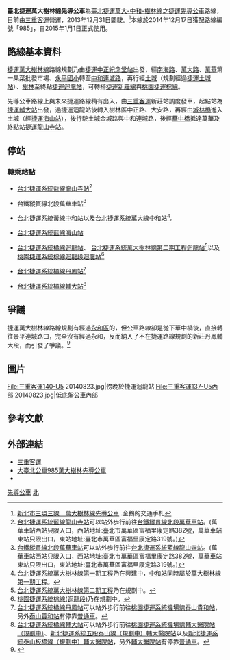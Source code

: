 {{Infobox Bus Route
| image= [[File:三重客運137-U5_20140823.jpg|350px]][[File:三重客運大宇五期低地板_142-U5.jpg|350px]]
| number= 臺北捷運萬大樹林線先導公車<br>（985路線）
| manager= [[新北市政府交通局|新北市政府交通局]]
| operator= [[三重客運|三重客運]]
| length= 
| time= 
| start= [[捷運輔大站|捷運輔大站]]
| via= [[捷運丹鳳站|捷運丹鳳站]]<br>[[捷運迴龍站|捷運迴龍站]]<br>[[臺北區監理所|臺北區監理所]]<br>[[樹人家商|樹人家商]]<br>[[城林橋|城林橋]]<br>[[捷運海山站|捷運海山站]]<br>[[臺灣新北地方法院|臺灣新北地方法院]]<br>[[中和高中|中和高中]]<br>[[連城路|連城路]]<br>[[華中橋|華中橋]]<br>[[萬大路|萬大路]]<br>[[萬華車站|台鐵萬華車站]]
| end= [[捷運龍山寺站|捷運龍山寺站]]
| level= 平日：05:15-22:30<br>假日：06:00-22:00
| frequency= 平日：<br>尖峰20分一班<br>離峰30分一班<br>假日：<br>尖峰30分一班<br>離峰30分一班
| Other_route=
| vehicle= [[File:標誌(小)mark(S).jpg|25px]]全線低地板公車
| Fare= 兩段票收費
| compete= 
| bgcolor= {{台北捷運色彩|萬}}
| fontcolor= black
}}

'''臺北捷運萬大樹林線先導公車'''為[[臺北捷運萬大-中和-樹林線|臺北捷運萬大-中和-樹林線]]之[[捷運先導公車|捷運先導公車]]路線，目前由[[三重客運|三重客運]]營運，2013年12月31日闢駛。<ref>[http://icypenguin.pixnet.net/blog/post/174058047-%E6%96%B0%E5%8C%97%E5%B8%82%E4%B8%89%E7%92%B0%E4%B8%89%E7%B7%9A%E3%80%80%E8%90%AC%E5%A4%A7%E6%A8%B9%E6%9E%97%E7%B7%9A%E5%85%88%E5%B0%8E%E5%85%AC%E8%BB%8A 新北市三環三線　萬大樹林線先導公車] {{Wayback|url=http://icypenguin.pixnet.net/blog/post/174058047-%E6%96%B0%E5%8C%97%E5%B8%82%E4%B8%89%E7%92%B0%E4%B8%89%E7%B7%9A%E3%80%80%E8%90%AC%E5%A4%A7%E6%A8%B9%E6%9E%97%E7%B7%9A%E5%85%88%E5%B0%8E%E5%85%AC%E8%BB%8A |date=20190520095218 }}.企鵝的交通手札</ref>本線於2014年12月17日獲配路線編號「985」，自2015年1月1日正式使用。

== 路線基本資料 ==
[[萬大-中和-樹林線|捷運萬大樹林線]]路線規劃乃由[[中正紀念堂站|捷運中正紀念堂站]]出發，經[[南海路|南海路]]、[[萬大路_(台北市)|萬大路]]、[[萬華區|萬華]]第一果菜批發市場、[[新北市永和區永平國民小學|永平國小]]轉至[[中和區|中和]][[連城路|連城路]]，再行經[[土城區|土城]]（規劃經過[[土城站_(新北市)|捷運土城站]]）、[[樹林區|樹林]]至終點[[迴龍站|捷運迴龍站]]，可轉搭[[新莊線|捷運新莊線]]與[[桃園捷運棕線|桃園捷運棕線]]。

先導公車路線上與未來捷運路線稍有出入，由[[三重客運|三重客運]]新莊站調度發車，起點站為[[輔大站|捷運輔大站]]出發，過捷運迴龍站後轉入樹林區中正路、大安路，再經由[[城林橋|城林橋]]進入土城（經[[捷運海山站|捷運海山站]]），後行駛土城金城路與中和連城路，後經[[華中橋|華中橋]]抵達萬華及終點站[[龍山寺站|捷運龍山寺站]]。

== 停站 ==
{{台北捷運萬大樹林線先導公車}}

{{BS-map
|title=新北市公車985路線站牌
|legend=0
|lua=1
|map=
KBHFa~~'''[[三重客運|三重客運]]新莊站'''
BHF(R)f~~圳安里
BHF(L)g~~新日興
BHF(L)g~~工程處
BHF(L)g~~樹林運動中心
BHF(L)g~~中正大安路口
BHF(L)g~~大安俊英街口
BHF~~大安變電所(大安路)
BHF~~正豐
BHF(R)f~~西盛一
BHF~~家麒新天地
BHF~~西盛館
BHF~~東方之星
BHF~~西盛
BHF~~新樹民安路口(新泰醫院)
BHF~~建國二路口
BHF~~建國後港路口
BHF~~建國一路
BHF(L)g~~{{rint|tw|trtc}}[[輔大站|捷運輔大站]](建國一路)
BHF(R)f~~{{rint|tw|trtc}}[[輔大站|捷運輔大站]]
BHF~~營盤口
BHF~~三洋
BHF~~{{rint|tw|trtc}}[[丹鳳站_(新北市)|捷運丹鳳站]]
BHF~~雙鳳富國路口
BHF~~丹鳳國小
BHF~~{{rint|tw|trtc}}{{rint|tw|tym}}[[迴龍站|捷運迴龍站]]
BHF(L)g~~迴龍派出所
BHF~~迴龍郵局
BHF~~公路新村
BHF~~三多里
BHF~~中正保安街口
BHF~~三多俊興街口
BHF~~台北區監理所
BHF~~工程處
BHF~~樹林運動中心
BHF~~中正大安路口
BHF(R)f~~大安中正路口
BHF~~[[家樂福|家樂福]]公司
BHF(L)g~~保安街口
BHF~~[[新北市私立樹人高級家事商業職業學校|樹人家商]]
BHF~~樹興里
BHF~~文化街口
BHF~~樹人里
BHF~~八德街口
BHF~~和平街口
BHF~~[[新北市立樹林高級中學|樹林中學]]
BHF(R)f~~篤行路口
BHF~~[[城林橋|城林橋]]
hKRZWae~~[[城林橋|城林橋]]
BHF(L)g~~[[新北市私立中華高級中學|中華中學]]
uBHF~~水源街口
uBHF~~員福街
uBHF~~員林里
uBHF~~中央路二段
uBHF~~大同莊園
uBHF~~日新里
uBHF~~貨饒里
uBHF~~{{rint|tw|trtc}}[[海山站_(新北市)|捷運海山站]]
uBHF~~[[新北市立新北高級工業職業學校|新北高工]](裕民)
uBHF~~裕民廣場
uBHF~~廣川醫院
uBHF~~中正國中
uBHF~~臺灣新北地方法院(金城)
BHF~~清水國小
BHF~~永豐路口
BHF~~平和里
BHF~~變電所
BHF~~駕訓中心
BHF~~[[新北市立中和高級中學|中和高中]]
BHF~~連城路
BHF~~連城中正路口
BHF~~連城錦和路口
BHF~~台貿一村
BHF~~中和國稅局
BHF~~連城景平路
BHF~~{{rint|tw|trtc}}[[中和站_(新北市)|捷運中和站]]
BHF~~[[華中橋|華中橋]]
hKRZWae~~[[華中橋|華中橋]]
BHF~~果菜市場
BHF~~萬大國小
BHF~~德昌街口
BHF~~西藏路口
BS2+l\BS2+r
[[臺北市立萬華國民中學|萬華國中]]! !BHF(R)f\BHF(L)g~~萬大路
[[臺北市立華江高級中學|華江高中]](西藏)! !BHF(R)f\BHF(L)g~~莒光路口
[[臺北市立華江高級中學|華江高中]](西園)! !BHF(R)f\BHF(L)g~~{{rint|tw|tra}}[[萬華車站|萬華車站]]
西園29服飾基地! !BHF(R)f\BHF(L)g~~{{rint|tw|trtc}}'''[[龍山寺站|捷運龍山寺站]]'''
大理服飾! !BHF(R)f\STR
STRl\STRr
}}
===轉乘站點===
* {{rint|tw|trtc}}[[臺北捷運|台北捷運系統]][[板南線|藍線]][[龍山寺站|龍山寺站]]<ref>[[臺北捷運|台北捷運系統]][[板南線|藍線]][[龍山寺站|龍山寺站]]可以站外歩行前往[[台灣鐵路|台鐵]][[縱貫線_(北段)|縱貫線北段]][[萬華車站|萬華車站]]。(萬華車站西站只限入口，西站地址:臺北市萬華區富福里康定路382號，萬華車站東站只限出口，東站地址:臺北市萬華區富福里康定路319號。)</ref>
*{{rint|tw|tra}}[[台灣鐵路|台鐵]][[縱貫線_(北段)|縱貫線北段]][[萬華車站|萬華車站]]<ref>[[台灣鐵路|台鐵]][[縱貫線_(北段)|縱貫線北段]][[萬華車站|萬華車站]]可以站外歩行前往[[臺北捷運|台北捷運系統]][[板南線|藍線]][[龍山寺站|龍山寺站]]。(萬華車站西站只限入口，西站地址:臺北市萬華區富福里康定路382號，萬華車站東站只限出口，東站地址:臺北市萬華區富福里康定路319號。)</ref>
* {{rint|tw|trtc}}[[臺北捷運|台北捷運系統]][[環狀線_(台北捷運)|黃線]][[中和站_(新北市)|中和站]]以及{{rint|tw|trtc}}[[臺北捷運|台北捷運系統]][[萬大-中和-樹林線|萬大線]][[中和站_(新北市)|中和站]]<ref>[[臺北捷運|台北捷運系統]][[萬大-中和-樹林線|萬大樹林線第一期工程]]乃在興建中，[[中和站_(新北市)|中和站]]同時屬於[[萬大-中和-樹林線|萬大樹林線第一期工程]]。</ref>。
* {{rint|tw|trtc}}[[臺北捷運|台北捷運系統]][[板南線|藍線]][[海山站_(新北市)|海山站]]
* {{rint|tw|trtc}}[[臺北捷運|台北捷運系統]][[中和新蘆線|橘線]][[迴龍站|迴龍站]]、 {{rint|tw|trtc}}[[臺北捷運|台北捷運系統]][[萬大-中和-樹林線|萬大樹林線第二期工程]][[迴龍站|迴龍站]]<ref>[[臺北捷運|台北捷運系統]][[萬大-中和-樹林線|萬大樹林線第二期工程]]乃在規劃中。</ref>以及{{rint|tw|tym}}[[桃園捷運|桃園捷運系統]][[桃園捷運棕線|棕線迴龍段]][[迴龍站|迴龍站]]<ref>[[桃園捷運|桃園捷運系統]][[桃園捷運棕線|棕線(迴龍段)]]乃在規劃中。</ref>
* {{rint|tw|trtc}}[[臺北捷運|台北捷運系統]][[中和新蘆線|橘線]][[丹鳳站_(新北市)|丹鳳站]]<ref>[[臺北捷運|台北捷運系統]][[中和新蘆線|橘線]][[丹鳳站_(新北市)|丹鳳站]]可以站外歩行前往[[桃園捷運|桃園捷運系統]][[桃園機場捷運|機場線]][[泰山貴和站|泰山貴和站]]，叧外[[泰山貴和站|泰山貴和站]]有停靠[[桃園捷運普通車|普通車]]。</ref>
* {{rint|tw|trtc}}[[臺北捷運|台北捷運系統]][[中和新蘆線|橘線]][[輔大站|輔大站]]<ref>[[臺北捷運|台北捷運系統]][[中和新蘆線|橘線]][[輔大站|輔大站]]可以站外歩行前往[[桃園捷運|桃園捷運系統]][[桃園機場捷運|機場線]][[輔大醫院站|輔大醫院站（規劃中）]]、[[新北捷運|新北捷運系統]][[五股泰山輕軌|五股泰山線（規劃中）]][[輔大醫院站|輔大醫院站]]以及[[新北捷運|新北捷運系統]][[泰山板橋輕軌|泰山板橋線（規劃中）]][[輔大醫院站|輔大醫院站]]，叧外[[輔大醫院站|輔大醫院站]]有停靠[[桃園捷運普通車|普通車]]。</ref>

== 爭議 ==
捷運萬大樹林線路線規劃有經過[[永和區|永和區]]的，但公車路線卻是從下華中橋後，直接轉往景平連城路口，完全沒有經過永和，反而納入了不在捷運路線規劃的新莊丹鳳輔大段，而引發了爭議。<ref>{{Cite web |url=http://news.housefun.com.tw/news/article/11239852397.html |title=萬大中和樹林線先導公車　卻不經過永和挨批 |access-date=2015-08-18 |archive-date=2019-05-23 |archive-url=https://web.archive.org/web/20190523062258/https://news.housefun.com.tw/news/article/11239852397.html |dead-url=no }}</ref>

== 圖片 ==
<gallery>
File:三重客運140-U5 20140823.jpg|傍晚於捷運迴龍站
File:三重客運137-U5內部 20140823.jpg|低底盤公車內部
</gallery>

== 參考文獻 ==
{{reflist}}

==外部連結==
*[http://www.sanchung-bus.com.tw/ 三重客運]{{Wayback|url=http://www.sanchung-bus.com.tw/ |date=20161017175340 }}
*[https://ebus.gov.taipei/EBus/VsSimpleMap?gb=0&routeid=0410098500 大臺北公車985萬大樹林先導公車]
*{{facebook|TransTaipei|暢行台北公車客運資訊站}}
{{新北市區公車路線}}
{{台北聯營公車路線}}
{{台北聯營公車}}
[[Category:新北市區公車路線|先導公車]]
[[Category:捷運先導公車|北]]